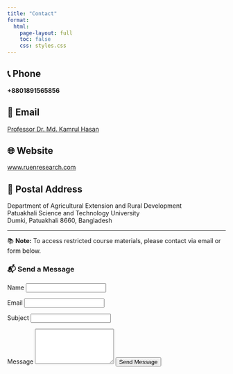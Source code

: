 ```yaml
---
title: "Contact"
format:
  html:
    page-layout: full
    toc: false
    css: styles.css
---
```


<div class="contact-container">

<div class="contact-card">

<h2>📞 Phone</h2>
<p><strong>+8801891565856</strong></p>

<h2>📧 Email</h2>
<p>
  <a href="mailto:channel.kamrulext@gmail.com">
    Professor Dr. Md. Kamrul Hasan
  </a>
</p>

<h2>🌐 Website</h2>
<p>
  <a href="https://www.ruenresearch.com" target="_blank">
    www.ruenresearch.com
  </a>
</p>

<h2>📍 Postal Address</h2>
<p>
  Department of Agricultural Extension and Rural Development<br>
  Patuakhali Science and Technology University<br>
  Dumki, Patuakhali 8660, Bangladesh
</p>

<hr>

<p class="access-note">
  📚 <strong>Note:</strong> To access restricted course materials, please contact via email or form below.
</p>

</div>

</div>


### 📬 Send a Message

<form class="contact-form"  action="https://formspree.io/f/xkgzjpge"
method="POST" enctype="multipart/form-data">
  <label for="name">Name</label>
  <input type="text" id="name" name="name" required>

  <label for="email">Email</label>
  <input type="email" id="email" name="_replyto" required>

  <label for="subject">Subject</label>
  <input type="text" id="subject" name="subject" required>

  <label for="message">Message</label>
  <textarea id="message" name="message" rows="5" required></textarea>

  <button type="submit">Send Message</button>
</form>